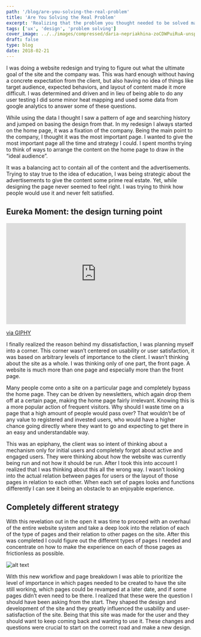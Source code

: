 ```yaml
---
path: '/blog/are-you-solving-the-real-problem'
title: 'Are You Solving the Real Problem'
excerpt: 'Realizing that the problem you thought needed to be solved may not be the correct one'
tags: ['ux', 'design', 'problem solving']
cover_image: ../../images/compressed/daria-nepriakhina-zoCDWPuiRuA-unsplash.jpg
draft: false
type: blog
date: 2018-02-21
---
```


I was doing a website redesign and trying to figure out what the ultimate goal of the site and the company was. This was hard enough without having a concrete expectation from the client, but also having no idea of things like target audience, expected behaviors, and layout of content made it more difficult. I was determined and driven and in lieu of being able to do any user testing I did some minor heat mapping and used some data from google analytics to answer some of these questions.

While using the data I thought I saw a pattern of age and searching history and jumped on basing the design from that. In my redesign I always started on the home page, it was a fixation of the company. Being the main point to the company, I thought it was the most important page. I wanted to give the most important page all the time and strategy I could. I spent months trying to think of ways to arrange the content on the home page to draw in the “ideal audience”.

It was a balancing act to contain all of the content and the advertisements. Trying to stay true to the idea of education, I was being strategic about the advertisements to give the content some prime real estate. Yet, while designing the page never seemed to feel right. I was trying to think how people would use it and never felt satisfied.

## Eureka Moment: the design turning point

<iframe src="https://giphy.com/embed/5J6TeOUJkqLio" width="480" height="270" frameBorder="0" class="giphy-embed" allowFullScreen></iframe><p><a href="https://giphy.com/gifs/eureka-5J6TeOUJkqLio">via GIPHY</a></p>

I finally realized the reason behind my dissatisfaction, I was planning myself into a corner. This corner wasn’t centered on usability or user satisfaction, it was based on arbitrary levels of importance to the client. I wasn’t thinking about the site as a whole. I was thinking only of one part, the front page. A website is much more than one page and especially more than the front page.

Many people come onto a site on a particular page and completely bypass the home page. They can be driven by newsletters, which again drop them off at a certain page, making the home page fairly irrelevant. Knowing this is a more popular action of frequent visitors. Why should I waste time on a page that a high amount of people would pass over? That wouldn’t be of any value to registered and invested users, who would have a higher chance going directly where they want to go and expecting to get there in an easy and understandable way.

This was an epiphany, the client was so intent of thinking about a mechanism only for initial users and completely forgot about active and engaged users. They were thinking about how the website was currently being run and not how it should be run. After I took this into account I realized that I was thinking about this all the wrong way. I wasn’t looking into the actual relation between pages for users or the layout of those pages in relation to each other. When each set of pages looks and functions differently I can see it being an obstacle to an enjoyable experience.

## Completely different strategy

With this revelation out in the open it was time to proceed with an overhaul of the entire website system and take a deep look into the relation of each of the type of pages and their relation to other pages on the site. After this was completed I could figure out the different types of pages I needed and concentrate on how to make the experience on each of those pages as frictionless as possible.

![alt text](https://miro.medium.com/max/2878/1*1N3oRla5cbuBia8zr7nMPA.jpeg 'Logo Title Text 1')

With this new workflow and page breakdown I was able to prioritize the level of importance in which pages needed to be created to have the site still working, which pages could be revamped at a later date, and if some pages didn’t even need to be there. I realized that these were the question I should have been asking from the start. They shaped the design and development of the site and they greatly influenced the usability and user-satisfaction of the site. Being that this site was made for the user and they should want to keep coming back and wanting to use it. These changes and questions were crucial to start on the correct road and make a new design.
